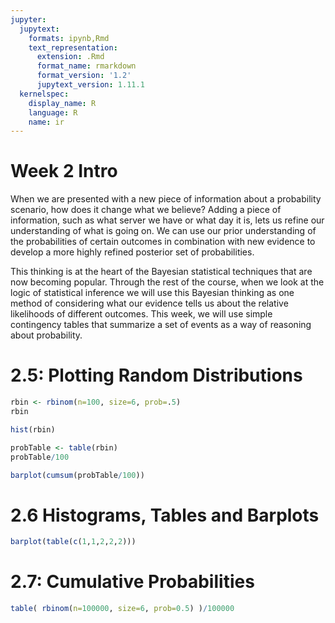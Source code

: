 ```yaml
---
jupyter:
  jupytext:
    formats: ipynb,Rmd
    text_representation:
      extension: .Rmd
      format_name: rmarkdown
      format_version: '1.2'
      jupytext_version: 1.11.1
  kernelspec:
    display_name: R
    language: R
    name: ir
---
```


# Week 2 Intro


When we are presented with a new piece of information about a probability scenario, how does it change what we believe? Adding a piece of information, such as what server we have or what day it is, lets us refine our understanding of what is going on. We can use our prior understanding of the probabilities of certain outcomes in combination with new evidence to develop a more highly refined posterior set of probabilities. 

This thinking is at the heart of the Bayesian statistical techniques that are now becoming popular. Through the rest of the course, when we look at the logic of statistical inference we will use this Bayesian thinking as one method of considering what our evidence tells us about the relative likelihoods of different outcomes. This week, we will use simple contingency tables that summarize a set of events as a way of reasoning about probability.


# 2.5: Plotting Random Distributions

```r
rbin <- rbinom(n=100, size=6, prob=.5)
rbin
```

```r
hist(rbin)
```

```r
probTable <- table(rbin)
probTable/100
```

```r
barplot(cumsum(probTable/100))
```

# 2.6 Histograms, Tables and Barplots

```r
barplot(table(c(1,1,2,2,2)))
```

# 2.7: Cumulative Probabilities

```r
table( rbinom(n=100000, size=6, prob=0.5) )/100000
```

